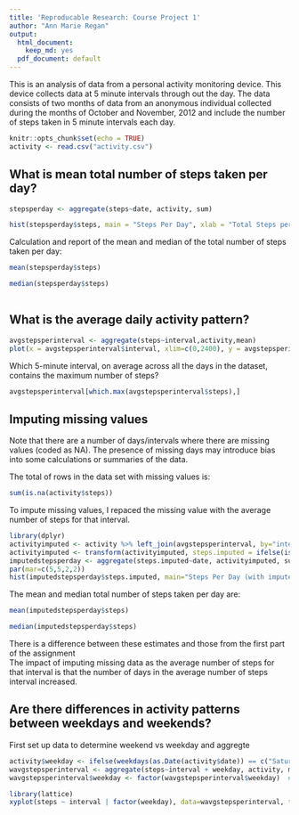 ```yaml
---
title: 'Reproducable Research: Course Project 1'
author: "Ann Marie Regan"
output:
  html_document:
    keep_md: yes
  pdf_document: default
---
```

This is an analysis of data from a personal activity monitoring device. This device collects data at 5 minute intervals through out the day. The data consists of two months of data from an anonymous individual collected during the months of October and November, 2012 and include the number of steps taken in 5 minute intervals each day.

```r
knitr::opts_chunk$set(echo = TRUE)
activity <- read.csv("activity.csv") 
```

## What is mean total number of steps taken per day?

```r

stepsperday <- aggregate(steps~date, activity, sum)

```


```r
hist(stepsperday$steps, main = "Steps Per Day", xlab = "Total Steps per Day", ylab = "Number of Days", col = "darkmagenta", breaks=20, xlim=c(0,25000))

```
  
  Calculation and report of the mean and median of the total number of steps taken per day:  
  
```r
mean(stepsperday$steps)

median(stepsperday$steps)
 
```

## What is the average daily activity pattern?

```r
avgstepsperinterval <- aggregate(steps~interval,activity,mean)
plot(x = avgstepsperinterval$interval, xlim=c(0,2400), y = avgstepsperinterval$steps, type = "l", main = "Average Steps per Interval", xlab = "Interval", ylab = "Average Number of Steps")

```
  
  Which 5-minute interval, on average across all the days in the dataset, contains the maximum number of steps?  
  
```r
avgstepsperinterval[which.max(avgstepsperinterval$steps),]
```
  
## Imputing missing values  

  Note that there are a number of days/intervals where there are missing values (coded as \color{red}{\verb|NA|}NA). The presence of missing days may introduce bias into some calculations or summaries of the data.  
    
The total of rows in the data set with missing values is:

```r
sum(is.na(activity$steps))
```
  To impute missing values, I repaced the missing value with the average number of steps for that interval.  
  
``` r
library(dplyr)
activityimputed <- activity %>% left_join(avgstepsperinterval, by="interval", all.x=TRUE, suffix = c(".actual", ".avg"))
activityimputed <- transform(activityimputed, steps.imputed = ifelse(is.na(round(as.numeric(steps.actual))), round(as.numeric(steps.avg)), round(as.numeric(steps.actual))))
imputedstepsperday <- aggregate(steps.imputed~date, activityimputed, sum)
par(mar=c(5,5,2,2))
hist(imputedstepsperday$steps.imputed, main="Steps Per Day (with imputed missing values)", ylab = "Number of Days", col = "darkmagenta", breaks=20, xlim=c(0,25000), ylim=c(0,20))

```
  
The mean and median total number of steps taken per day are:
```r
mean(imputedstepsperday$steps)

median(imputedstepsperday$steps)

```

  There is a difference between these estimates and those from the first part of the assignment  
  The impact of imputing missing data as the average number of steps for that interval is that the number of days in the average number of steps interval increased.

## Are there differences in activity patterns between weekdays and weekends?

  First set up data to determine weekend vs weekday and aggregte
``` r
activity$weekday <- ifelse(weekdays(as.Date(activity$date)) == c("Saturday", "Sunday"), "weekend", "weekday")
wavgstepsperinterval <- aggregate(steps~interval + weekday, activity, mean)
wavgstepsperinterval$weekday <- factor(wavgstepsperinterval$weekday)  # , labels = c("weekday", "weekend"))
```
  
``` r
library(lattice) 
xyplot(steps ~ interval | factor(weekday), data=wavgstepsperinterval, type="l", main = "Average Steps per Interval", xlab = "Interval", ylab = "Average Number of Steps", layout = c(1, 2))


```
    
  

